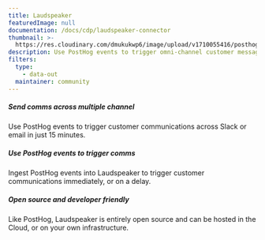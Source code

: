 ```yaml
---
title: Laudspeaker
featuredImage: null
documentation: /docs/cdp/laudspeaker-connector
thumbnail: >-
  https://res.cloudinary.com/dmukukwp6/image/upload/v1710055416/posthog.com/contents/cdp/thumbnails/laudspeaker-connector.png
description: Use PostHog events to trigger omni-channel customer messaging
filters:
  type:
    - data-out
  maintainer: community
---
```


<Section
    divider={false}
    title="Use PostHog events to trigger omni-channel customer messaging with Laudspeaker, an open-source alternative to Braze."
    size="full"
    cols={3}
>
    <div>
        <h5>Send comms across multiple channel</h5>
        <p>Use PostHog events to trigger customer communications across Slack or email in just 15 minutes.</p>
    </div>
    <div>
        <h5>Use PostHog events to trigger comms</h5>
        <p>Ingest PostHog events into Laudspeaker to trigger customer communications immediately, or on a delay.</p>
    </div>
    <div>
        <h5>Open source and developer friendly</h5>
        <p>Like PostHog, Laudspeaker is entirely open source and can be hosted in the Cloud, or on your own infrastructure.</p>
    </div>
</Section>

<TutorialsSlider topic="laudspeaker-connector" />

<Documentation />
